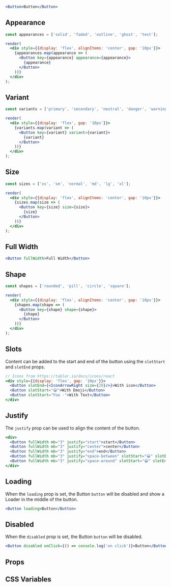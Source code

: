 ```jsx live
<Button>Button</Button>
```


## Appearance

```jsx live noInline
const appearances = ['solid', 'faded', 'outline', 'ghost', 'text'];

render(
  <div style={{display: 'flex', alignItems: 'center', gap: '10px'}}>
    {appearances.map(appearance => (
      <Button key={appearance} appearance={appearance}>
        {appearance}
      </Button>
    ))}
  </div>
);
```

## Variant

```jsx live noInline
const variants = ['primary', 'secondary', 'neutral', 'danger', 'warning', 'success', 'dark', 'light'];

render(
  <div style={{display: 'flex', gap: '10px'}}>
    {variants.map(variant => (
      <Button key={variant} variant={variant}>
        {variant}
      </Button>
    ))}
  </div>
);
```

## Size

```jsx live noInline
const sizes = ['xs', 'sm', 'normal', 'md', 'lg', 'xl'];

render(
  <div style={{display: 'flex', alignItems: 'center', gap: '10px'}}>
    {sizes.map(size => (
      <Button key={size} size={size}>
        {size}
      </Button>
    ))}
  </div>
);
```

## Full Width

```jsx live
<Button fullWidth>Full Width</Button>
```

## Shape

```jsx live noInline
const shapes = ['rounded', 'pill', 'circle', 'square'];

render(
  <div style={{display: 'flex', alignItems: 'center', gap: '10px'}}>
    {shapes.map(shape => (
      <Button key={shape} shape={shape}>
        {shape}
      </Button>
    ))}
  </div>
);
```

## Slots

Content can be added to the start and end of the button using the `slotStart` and `slotEnd` props.

```jsx live
// Icons from https://tabler.io/docs/icons/react
<div style={{display: 'flex', gap: '10px'}}>
  <Button slotEnd={<IconArrowRight size={20}/>}>With icon</Button>
  <Button slotStart="😀">With Emoji</Button>
  <Button slotStart="Foo -">With Text</Button>
</div>
```

## Justify

The `justify` prop can be used to align the content of the button.

```jsx live
<div>
  <Button fullWidth mb="3" justify="start">start</Button>
  <Button fullWidth mb="3" justify="center">center</Button>
  <Button fullWidth mb="3" justify="end">end</Button>
  <Button fullWidth mb="3" justify="space-between" slotStart="😀" slotEnd="😠">space-between</Button>
  <Button fullWidth mb="3" justify="space-around" slotStart="😀" slotEnd="😠">space-around</Button>
</div>

```

## Loading

When the `loading` prop is set, the Button `button` will be disabled and show a Loader in the middle of the button.

```jsx live
<Button loading>Button</Button>
```

## Disabled

When the `disabled` prop is set, the Button `button` will be disabled.

```jsx live
<Button disabled onClick={() => console.log('on click')}>Button</Button>
```

## Props

<PropsTable name="Button" />

## CSS Variables

<CSSVars />
